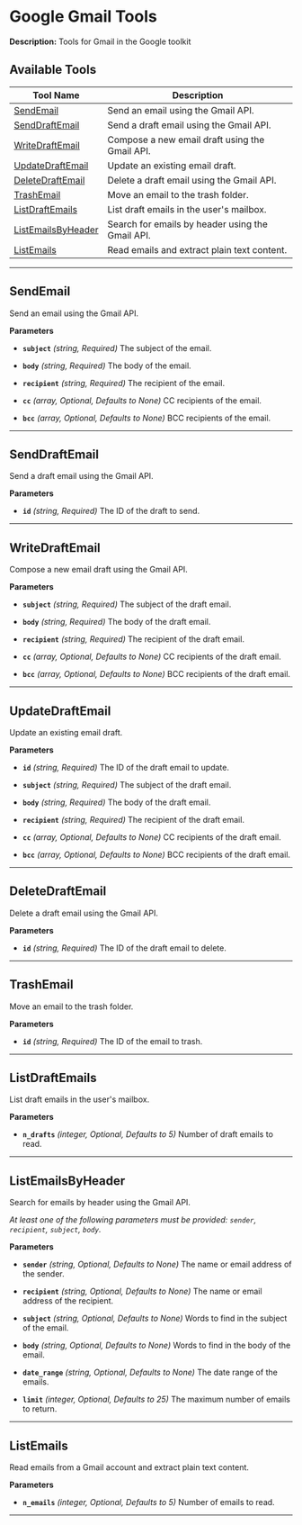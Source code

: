 # Google Gmail Tools

**Description:** Tools for Gmail in the Google toolkit

## Available Tools

| Tool Name                                         | Description                                      |
|---------------------------------------------------|--------------------------------------------------|
| [SendEmail](#sendemail)                           | Send an email using the Gmail API.               |
| [SendDraftEmail](#senddraftemail)                 | Send a draft email using the Gmail API.          |
| [WriteDraftEmail](#writedraftemail)               | Compose a new email draft using the Gmail API.   |
| [UpdateDraftEmail](#updatedraftemail)             | Update an existing email draft.                  |
| [DeleteDraftEmail](#deletedraftemail)             | Delete a draft email using the Gmail API.        |
| [TrashEmail](#trashemail)                         | Move an email to the trash folder.               |
| [ListDraftEmails](#listdraftemails)               | List draft emails in the user's mailbox.         |
| [ListEmailsByHeader](#listemailsbyheader)         | Search for emails by header using the Gmail API. |
| [ListEmails](#listemails)                         | Read emails and extract plain text content.      |

---

## SendEmail

Send an email using the Gmail API.

**Parameters**

- **`subject`** *(string, Required)*
  The subject of the email.

- **`body`** *(string, Required)*
  The body of the email.

- **`recipient`** *(string, Required)*
  The recipient of the email.

- **`cc`** *(array, Optional, Defaults to None)*
  CC recipients of the email.

- **`bcc`** *(array, Optional, Defaults to None)*
  BCC recipients of the email.

---

## SendDraftEmail

Send a draft email using the Gmail API.

**Parameters**

- **`id`** *(string, Required)*
  The ID of the draft to send.

---

## WriteDraftEmail

Compose a new email draft using the Gmail API.

**Parameters**

- **`subject`** *(string, Required)*
  The subject of the draft email.

- **`body`** *(string, Required)*
  The body of the draft email.

- **`recipient`** *(string, Required)*
  The recipient of the draft email.

- **`cc`** *(array, Optional, Defaults to None)*
  CC recipients of the draft email.

- **`bcc`** *(array, Optional, Defaults to None)*
  BCC recipients of the draft email.

---

## UpdateDraftEmail

Update an existing email draft.

**Parameters**

- **`id`** *(string, Required)*
  The ID of the draft email to update.

- **`subject`** *(string, Required)*
  The subject of the draft email.

- **`body`** *(string, Required)*
  The body of the draft email.

- **`recipient`** *(string, Required)*
  The recipient of the draft email.

- **`cc`** *(array, Optional, Defaults to None)*
  CC recipients of the draft email.

- **`bcc`** *(array, Optional, Defaults to None)*
  BCC recipients of the draft email.

---

## DeleteDraftEmail

Delete a draft email using the Gmail API.

**Parameters**

- **`id`** *(string, Required)*
  The ID of the draft email to delete.

---

## TrashEmail

Move an email to the trash folder.

**Parameters**

- **`id`** *(string, Required)*
  The ID of the email to trash.

---

## ListDraftEmails

List draft emails in the user's mailbox.

**Parameters**

- **`n_drafts`** *(integer, Optional, Defaults to 5)*
  Number of draft emails to read.

---

## ListEmailsByHeader

Search for emails by header using the Gmail API.

*At least one of the following parameters must be provided: `sender`, `recipient`, `subject`, `body`.*

**Parameters**

- **`sender`** *(string, Optional, Defaults to None)*
  The name or email address of the sender.

- **`recipient`** *(string, Optional, Defaults to None)*
  The name or email address of the recipient.

- **`subject`** *(string, Optional, Defaults to None)*
  Words to find in the subject of the email.

- **`body`** *(string, Optional, Defaults to None)*
  Words to find in the body of the email.

- **`date_range`** *(string, Optional, Defaults to None)*
  The date range of the emails.

- **`limit`** *(integer, Optional, Defaults to 25)*
  The maximum number of emails to return.

---

## ListEmails

Read emails from a Gmail account and extract plain text content.

**Parameters**

- **`n_emails`** *(integer, Optional, Defaults to 5)*
  Number of emails to read.

---

